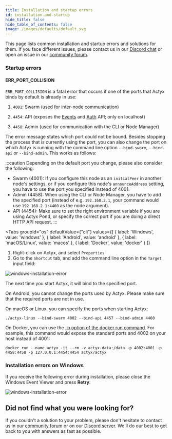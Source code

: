 ```yaml
---
title: Installation and startup errors
id: installation-and-startup
hide_title: false
hide_table_of_contents: false
image: /images/defaults/default.svg
---
```



This page lists common installation and startup errors and solutions for them. If you face different issues, please contact us in our [Discord chat](https://discord.gg/262yJhc) or open an issue in our [community forum](https://community.actyx.com/).

### Startup errors

#### ERR_PORT_COLLISION

`ERR_PORT_COLLISION` is a fatal error that occurs if one of the ports that Actyx binds by default is already in use:

1. `4001`: Swarm (used for inter-node communication)

3. `4454`: API (exposes the [Events](../../reference/events-api) and [Auth](../../reference/auth-api) API; only on localhost)

4. `4458`: Admin (used for communication with the CLI or Node Manager)

The error message states which port could not be bound.
Besides stopping the process that is currently using the port, you can also change the port on which Actyx is running with the command line option `--bind-swarm`, `--bind-api` or `--bind-admin`.
This works as follows:

:::caution
Depending on the default port you change, please also consider the following:
- Swarm (4001): If you configure this node as an `initialPeer` in another node's settings, or if you configure this node's `announceAddress` setting, you have to use the port you specified instead of 4001.
- Admin (4458): When using the CLI or Node Manager, you have to add the specified port (instead of e.g. `192.168.2.1`, your command would use `192.168.2.1:4460` as the node argument).
- API (4454): Make sure to set the right environment variable if you are using Actyx Pond, or specify the correct port if you are doing a direct HTTP API request.
:::

<Tabs
  groupId="os"
  defaultValue={"cli"}
  values={[
    { label: 'Windows', value: 'windows' },
    { label: 'Android', value: 'android' },
    { label: 'macOS/Linux', value: 'macos' },
    { label: 'Docker', value: 'docker' }
  ]}
>


<TabItem value="windows">

1. Right-click on Actyx, and select `Properties`
2. Go to the `Shortcut` tab, and add the command line option in the `Target` input field:

![windows-installation-error](../../../images/how-to/troubleshooting/windows-change-port.png)

The next time you start Actyx, it will bind to the specified port.

</TabItem>
<TabItem value="android">

On Android, you cannot change the ports used by Actyx. Please make sure that the required ports are not in use.

</TabItem>
<TabItem value="macos">

On macOS or Linux, you can specify the ports when starting Actyx:

```text
./actyx-linux --bind-swarm 4002 --bind-api 4457 --bind-admin 4460
```

</TabItem>
<TabItem value="docker">

On Docker, you can use the [-p option of the docker run command](https://docs.docker.com/engine/reference/run/#expose-incoming-ports). For example, this command would expose the standard ports and 4002 on your host instead of 4001:

```text
docker run --name actyx -it --rm -v actyx-data:/data -p 4002:4001 -p 4458:4458 -p 127.0.0.1:4454:4454 actyx/actyx
```

</TabItem>
</Tabs>

### Installation errors on Windows

If you receive the following error during installation, please close the Windows Event Viewer and press **Retry**:

![windows-installation-error](../../../images/how-to/local-development/windows-installation-error.png)

## Did not find what you were looking for?

If you couldn't a solution to your problem, please don't hesitate to contact us in our [community forum](https://community.actyx.com) or on our [Discord server](https://discord.gg/262yJhc). We'll do our best to get back to you with answers as fast as possible.
